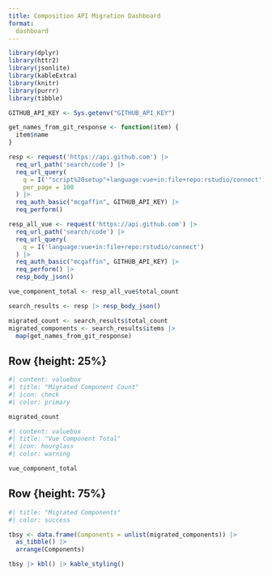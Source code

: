 ```yaml
---
title: Composition API Migration Dashboard
format:
  dashboard
---
```


```r
library(dplyr)
library(httr2)
library(jsonlite)
library(kableExtra)
library(knitr)
library(purrr)
library(tibble)

GITHUB_API_KEY <- Sys.getenv("GITHUB_API_KEY")

get_names_from_git_response <- function(item) {
  item$name
}

resp <- request('https://api.github.com') |> 
  req_url_path('search/code') |>
  req_url_query(
    q = I('"script%20setup"+language:vue+in:file+repo:rstudio/connect'),
    per_page = 100
  ) |> 
  req_auth_basic("mcgaffin", GITHUB_API_KEY) |>
  req_perform()
```

```r
resp_all_vue <- request('https://api.github.com') |> 
  req_url_path('search/code') |>
  req_url_query(
    q = I('language:vue+in:file+repo:rstudio/connect')
  ) |> 
  req_auth_basic("mcgaffin", GITHUB_API_KEY) |>
  req_perform() |>
  resp_body_json()

vue_component_total <- resp_all_vue$total_count
```


```r
search_results <- resp |> resp_body_json()

migrated_count <- search_results$total_count
migrated_components <- search_results$items |>
  map(get_names_from_git_response)
```

## Row {height: 25%}

```r
#| content: valuebox
#| title: "Migrated Component Count"
#| icon: check
#| color: primary

migrated_count
```

```r
#| content: valuebox
#| title: "Vue Component Total"
#| icon: hourglass
#| color: warning

vue_component_total
```

## Row {height: 75%}

```r
#| title: "Migrated Components"
#| color: success

tbsy <- data.frame(Components = unlist(migrated_components)) |>
  as_tibble() |>
  arrange(Components)

tbsy |> kbl() |> kable_styling()
```
